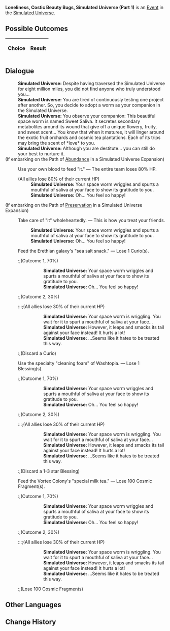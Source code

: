 {{Simulated Universe Event Infobox
|title         = Loneliness, Costic Beauty Bugs, Simulated Universe (Part 1)
|image         = Random Event 2.png
|type          =
|domains_su    = <<DOMAINS_SU>>
|domains_ext   = <<DOMAINS_EXT>>
|domains_swarm = <<DOMAINS_SWARM>>
|domains_gng   = <<DOMAINS_GNG>>
|requirements  =
|prev          = {{tx}}
|next          = {{tx}}
|indexRewards  =
|characters    =
}}
'''Loneliness, Costic Beauty Bugs, Simulated Universe (Part 1)''' is an [[Simulated Universe/Events|Event]] in the [[Simulated Universe]].

==Possible Outcomes==
{| class="article-table"
!Choice
!Result

|}

<!--
==Gameplay Notes==

-->
==Dialogue==
{{Dialogue Start}}
:'''Simulated Universe:''' Despite having traversed the Simulated Universe for eight million miles, you did not find anyone who truly understood you...
:'''Simulated Universe:''' You are tired of continuously testing one project after another. So, you decide to adopt a worm as your companion in the Simulated Universe.
:'''Simulated Universe:''' You observe your companion: This beautiful space worm is named Sweet Saliva. It secretes secondary metabolites around its wound that give off a unique flowery, fruity, and sweet scent... You know that when it matures, it will linger around the exotic fruit orchards and cosmic tea plantations. Each of its trips may bring the scent of *love* to you.
:'''Simulated Universe:''' Although you are destitute... you can still do your best to nurture it.
;(If embarking on the Path of [[Simulated Universe/Paths#Abundance|Abundance]] in a Simulated Universe Expansion)
:{{Icon/Dark|Path Abundance Small.png|20}} Use your own blood to feed "it." &mdash; The entire team loses 80% HP.
:;(All allies lose 80% of their current HP)
::'''Simulated Universe:''' Your space worm wriggles and spurts a mouthful of saliva at your face to show its gratitude to you.
::'''Simulated Universe:''' Oh... You feel so happy!
;(If embarking on the Path of [[Simulated Universe/Paths#Preservation|Preservation]] in a Simulated Universe Expansion)
:{{Icon/Dark|Path Preservation Small.png|20}} Take care of "it" wholeheartedly. &mdash; This is how you treat your friends.
::'''Simulated Universe:''' Your space worm wriggles and spurts a mouthful of saliva at your face to show its gratitude to you.
::'''Simulated Universe:''' Oh... You feel so happy!
:{{DIcon|Star}} Feed the Erethian galaxy's "sea salt snack." &mdash; Lose 1 Curio(s).
::;(Outcome 1, 70%)
:::::'''Simulated Universe:''' Your space worm wriggles and spurts a mouthful of saliva at your face to show its gratitude to you.
:::::'''Simulated Universe:''' Oh... You feel so happy!
::;(Outcome 2, 30%)
::::;(All allies lose 30% of their current HP)
:::::'''Simulated Universe:''' Your space worm is wriggling. You wait for it to spurt a mouthful of saliva at your face...
:::::'''Simulated Universe:''' However, it leaps and smacks its tail against your face instead! It hurts a lot!
:::::'''Simulated Universe:''' ...Seems like it hates to be treated this way.
::;(Discard a Curio)
:{{DIcon|Star}} Use the specialty "cleaning foam" of Washtopia. &mdash; Lose 1 Blessing(s).
::;(Outcome 1, 70%)
:::::'''Simulated Universe:''' Your space worm wriggles and spurts a mouthful of saliva at your face to show its gratitude to you.
:::::'''Simulated Universe:''' Oh... You feel so happy!
::;(Outcome 2, 30%)
::::;(All allies lose 30% of their current HP)
:::::'''Simulated Universe:''' Your space worm is wriggling. You wait for it to spurt a mouthful of saliva at your face...
:::::'''Simulated Universe:''' However, it leaps and smacks its tail against your face instead! It hurts a lot!
:::::'''Simulated Universe:''' ...Seems like it hates to be treated this way.
::;(Discard a 1-3 star Blessing)
:{{DIcon|Star}} Feed the Vortex Colony's "special milk tea." &mdash; Lose 100 Cosmic Fragment(s).
::;(Outcome 1, 70%)
:::::'''Simulated Universe:''' Your space worm wriggles and spurts a mouthful of saliva at your face to show its gratitude to you.
:::::'''Simulated Universe:''' Oh... You feel so happy!
::;(Outcome 2, 30%)
::::;(All allies lose 30% of their current HP)
:::::'''Simulated Universe:''' Your space worm is wriggling. You wait for it to spurt a mouthful of saliva at your face...
:::::'''Simulated Universe:''' However, it leaps and smacks its tail against your face instead! It hurts a lot!
:::::'''Simulated Universe:''' ...Seems like it hates to be treated this way.
::;(Lose 100 Cosmic Fragments)
{{Dialogue End}}

==Other Languages==
{{Other Languages
|zhs   = 孤独，太空美虫，模拟宇宙（其一）
|zht   = 孤獨，太空美蟲，模擬宇宙（其一）
|ja    = 孤独、宇宙の美虫、模擬宇宙（1）
|ko    = 고독, 우주 곤충, 시뮬레이션 우주 (1)
|es    = Soledad, gusanos espaciales y el Universo Simulado I
|fr    = Solitude, insectes merveilleux et Univers simulé (partie 1)
|ru    = Одиночество, космические жуки, Виртуальная вселенная I
|th    = ความโดดเดี่ยว แมลงแสนสวยในอวกาศ และ Simulated Universe (1)
|vi    = Cô Độc, Sâu Không Gian, Vũ Trụ Mô Phỏng 1
|de    = Einsamkeit, Weltraum-Schönheitskäfer, Universum-Simulation (Teil 1)
|id    = Kesepian, Serangga Cantik Luar Angkasa, Simulated Universe (1)
|pt    = Solidão, Insetos da Beleza, Universo Simulado (Parte 1)
}}

==Change History==
{{Change History|1.0}}
